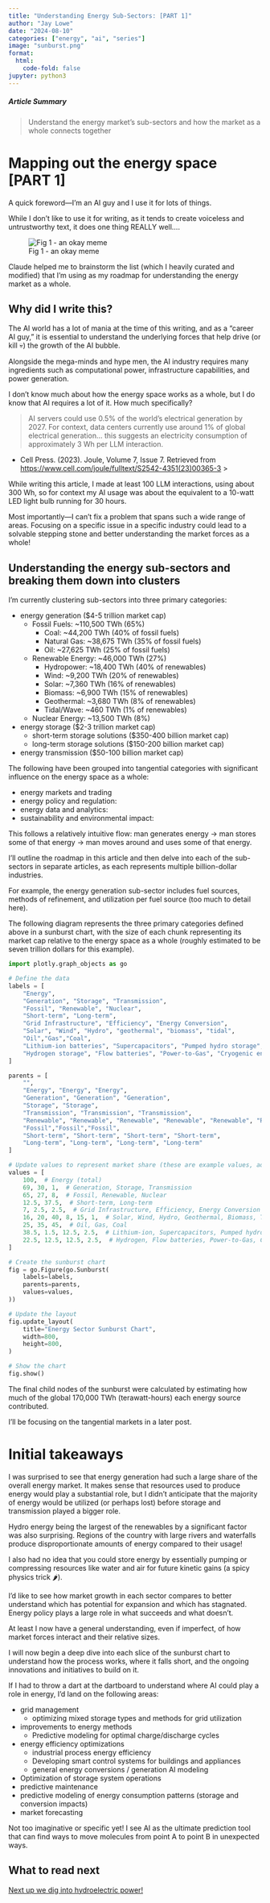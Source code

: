 ```yaml
---
title: "Understanding Energy Sub-Sectors: [PART 1]"
author: "Jay Lowe"
date: "2024-08-10"
categories: ["energy", "ai", "series"]
image: "sunburst.png"
format:
  html:
    code-fold: false
jupyter: python3
---
```


##### Article Summary

> Understand the energy market's sub-sectors and how the market as a whole connects together

# Mapping out the energy space [PART 1]

A quick foreword—I’m an AI guy and I use it for lots of things.

While I don’t like to use it for writing, as it tends to create voiceless and untrustworthy text, it does one thing REALLY well….

![Fig 1 - an okay meme](./Interesting_Man_Meme.jpg)

Claude helped me to brainstorm the list (which I heavily curated and modified) that I’m using as my roadmap for understanding the energy market as a whole.

## Why did I write this?

The AI world has a lot of mania at the time of this writing, and as a “career AI guy,” it is essential to understand the underlying forces that help drive (or kill 💀) the growth of the AI bubble.

Alongside the mega-minds and hype men, the AI industry requires many ingredients such as computational power, infrastructure capabilities, and power generation.

I don’t know much about how the energy space works as a whole, but I do know that AI requires a lot of it. How much specifically?

> AI servers could use 0.5% of the world’s electrical generation by 2027. For context, data centers currently use around 1% of global electrical generation… this suggests an electricity consumption of approximately 3 Wh per LLM interaction.

- Cell Press. (2023). Joule, Volume 7, Issue 7. Retrieved from [https://www.cell.com/joule/fulltext/S2542-4351(23)00365-3](https://www.cell.com/joule/fulltext/S2542-4351(23)00365-3)
> 

While writing this article, I made at least 100 LLM interactions, using about 300 Wh, so for context my AI usage was about the equivalent to a 10-watt LED light bulb running for 30 hours.

Most importantly—I can't fix a problem that spans such a wide range of areas. Focusing on a specific issue in a specific industry could lead to a solvable stepping stone and better understanding the market forces as a whole!

## Understanding the energy sub-sectors and breaking them down into clusters

I’m currently clustering sub-sectors into three primary categories:

- energy generation ($4-5 trillion market cap)
    - Fossil Fuels: ~110,500 TWh (65%)
        - Coal: ~44,200 TWh (40% of fossil fuels)
        - Natural Gas: ~38,675 TWh (35% of fossil fuels)
        - Oil: ~27,625 TWh (25% of fossil fuels)
    - Renewable Energy: ~46,000 TWh (27%)
        - Hydropower: ~18,400 TWh (40% of renewables)
        - Wind: ~9,200 TWh (20% of renewables)
        - Solar: ~7,360 TWh (16% of renewables)
        - Biomass: ~6,900 TWh (15% of renewables)
        - Geothermal: ~3,680 TWh (8% of renewables)
        - Tidal/Wave: ~460 TWh (1% of renewables)
    - Nuclear Energy: ~13,500 TWh (8%)
- energy storage  ($2-3 trillion market cap)
    - short-term storage solutions ($350-400 billion market cap)
    - long-term storage solutions ($150-200 billion market cap)
- energy transmission ($50-100 billion market cap)

The following have been grouped into tangential categories with significant influence on the energy space as a whole:

- energy markets and trading
- energy policy and regulation:
- energy data and analytics:
- sustainability and environmental impact:

This follows a relatively intuitive flow: man generates energy → man stores some of that energy → man moves around and uses some of that energy.

I'll outline the roadmap in this article and then delve into each of the sub-sectors in separate articles, as each represents multiple billion-dollar industries.

For example, the energy generation sub-sector includes fuel sources, methods of refinement, and utilization per fuel source (too much to detail here).

The following diagram represents the three primary categories defined above in a sunburst chart, with the size of each chunk representing its market cap relative to the energy space as a whole (roughly estimated to be seven trillion dollars for this example).


```python
import plotly.graph_objects as go

# Define the data
labels = [
    "Energy",
    "Generation", "Storage", "Transmission",
    "Fossil", "Renewable", "Nuclear",
    "Short-term", "Long-term",
    "Grid Infrastructure", "Efficiency", "Energy Conversion",
    "Solar", "Wind", "Hydro", "geothermal", "biomass", "tidal",
    "Oil","Gas","Coal",
    "Lithium-ion batteries", "Supercapacitors", "Pumped hydro storage", "Compressed Air Energy Storage",
    "Hydrogen storage", "Flow batteries", "Power-to-Gas", "Cryogenic energy storage",
]

parents = [
    "",
    "Energy", "Energy", "Energy",
    "Generation", "Generation", "Generation",
    "Storage", "Storage",
    "Transmission", "Transmission", "Transmission",
    "Renewable", "Renewable", "Renewable", "Renewable", "Renewable", "Renewable",
    "Fossil","Fossil","Fossil",
    "Short-term", "Short-term", "Short-term", "Short-term",
    "Long-term", "Long-term", "Long-term", "Long-term"
]

# Update values to represent market share (these are example values, adjust as needed)
values = [
    100,  # Energy (total)
    69, 30, 1,  # Generation, Storage, Transmission
    65, 27, 8,  # Fossil, Renewable, Nuclear
    12.5, 37.5,  # Short-term, Long-term
    7, 2.5, 2.5,  # Grid Infrastructure, Efficiency, Energy Conversion
    16, 20, 40, 8, 15, 1,  # Solar, Wind, Hydro, Geothermal, Biomass, Tidal
    25, 35, 45,  # Oil, Gas, Coal
    38.5, 1.5, 12.5, 2.5,  # Lithium-ion, Supercapacitors, Pumped hydro, Compressed Air
    22.5, 12.5, 12.5, 2.5,  # Hydrogen, Flow batteries, Power-to-Gas, Cryogenic
]

# Create the sunburst chart
fig = go.Figure(go.Sunburst(
    labels=labels,
    parents=parents,
    values=values,
))

# Update the layout
fig.update_layout(
    title="Energy Sector Sunburst Chart",
    width=800,
    height=800,
)

# Show the chart
fig.show()
```


The final child nodes of the sunburst were calculated by estimating how much of the global 170,000 TWh (terawatt-hours) each energy source contributed.

I’ll be focusing on the tangential markets in a later post.

# Initial takeaways

I was surprised to see that energy generation had such a large share of the overall energy market. It makes sense that resources used to produce energy would play a substantial role, but I didn’t anticipate that the majority of energy would be utilized (or perhaps lost) before storage and transmission played a bigger role.

Hydro energy being the largest of the renewables by a significant factor was also surprising. Regions of the country with large rivers and waterfalls produce disproportionate amounts of energy compared to their usage!

I also had no idea that you could store energy by essentially pumping or compressing resources like water and air for future kinetic gains (a spicy physics trick 🌶️).

I’d like to see how market growth in each sector compares to better understand which has potential for expansion and which has stagnated. Energy policy plays a large role in what succeeds and what doesn't.

At least I now have a general understanding, even if imperfect, of how market forces interact and their relative sizes.

I will now begin a deep dive into each slice of the sunburst chart to understand how the process works, where it falls short, and the ongoing innovations and initiatives to build on it.

If I had to throw a dart at the dartboard to understand where AI could play a role in energy, I’d land on the following areas:

- grid management
    - optimizing mixed storage types and methods for grid utilization
- improvements to energy methods
    - Predictive modeling for optimal charge/discharge cycles
- energy efficiency optimizations
    - industrial process energy efficiency
    - Developing smart control systems for buildings and appliances
    - general energy conversions / generation AI modeling
- Optimization of storage system operations
- predictive maintenance
- predictive modeling of energy consumption patterns (storage and conversion impacts)
- market forecasting

Not too imaginative or specific yet! I see AI as the ultimate prediction tool that can find ways to move molecules from point A to point B in unexpected ways.


## What to read next

 [Next up we dig into hydroelectric power!](../p2_hydro_electric_power_part/index.qmd)